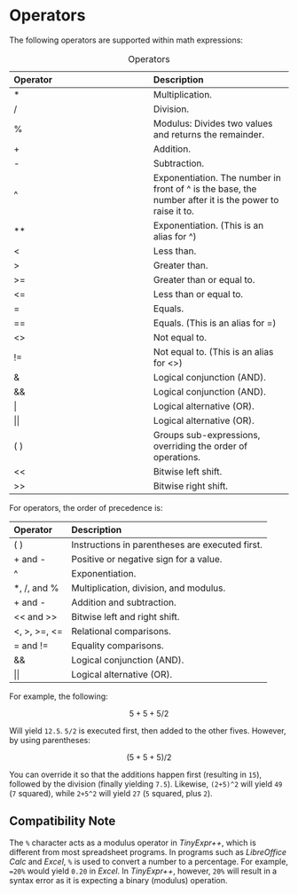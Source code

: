 # Operators

The following operators\index{operators} are supported within math expressions:

::: {.minipage data-latex="{\textwidth}"}
| Operator | Description |
| :-- | :-- |
| \* | Multiplication. |
| / | Division. |
| % | Modulus: Divides two values and returns the remainder. |
| + | Addition. |
| \- | Subtraction. |
| ^ | Exponentiation. The number in front of ^ is the base, the number after it is the power to raise it to. |
| ** | Exponentiation. (This is an alias for ^) |
| < | Less than. |
| \> | Greater than. |
| \>= | Greater than or equal to. |
| <= | Less than or equal to. |
| \= | Equals. |
| \=\= | Equals. (This is an alias for \=) |
| <> | Not equal to. |
| \!\= | Not equal to. (This is an alias for <>) |
| & | Logical conjunction (AND). |
| && | Logical conjunction (AND). |
| \| | Logical alternative (OR). |
| \|\| | Logical alternative (OR). |
| ( ) | Groups sub-expressions, overriding the order of operations. |
| << | Bitwise left shift. |
| >> | Bitwise right shift. |

Table: Operators
:::

::: {.minipage data-latex="{\textwidth}"}
For operators, the order of precedence is:

| Operator | Description |
| :-- | :-- |
| ( ) | Instructions in parentheses are executed first. |
| \+ and - | Positive or negative sign for a value. |
| ^   | Exponentiation. |
| \*, /, and % | Multiplication, division, and modulus. |
| \+ and - | Addition and subtraction. |
| << and >> | Bitwise left and right shift. |
| <, \>, \>=, <= | Relational comparisons. |
| \= and \!\= | Equality comparisons. |
| && | Logical conjunction (AND). |
| \|\| | Logical alternative (OR). |
:::

For example, the following:

$$
5+5+5/2
$$

Will yield `12.5`. `5/2` is executed first, then added to the other fives. However, by using parentheses:

$$
(5+5+5)/2
$$

You can override it so that the additions happen first (resulting in `15`), followed by the division (finally yielding `7.5`).
Likewise, `(2+5)^2` will yield `49` (`7` squared), while `2+5^2` will yield `27` (`5` squared, plus `2`).

## Compatibility Note {-}

The `%` character acts as a modulus operator in *TinyExpr++*, which is different from most
spreadsheet programs. In programs such as *LibreOffice Calc* and *Excel*, `%` is used
to convert a number to a percentage. For example, `=20%` would yield `0.20` in *Excel*.
In *TinyExpr++*, however, `20%` will result in a syntax error as
it is expecting a binary (modulus) operation.

